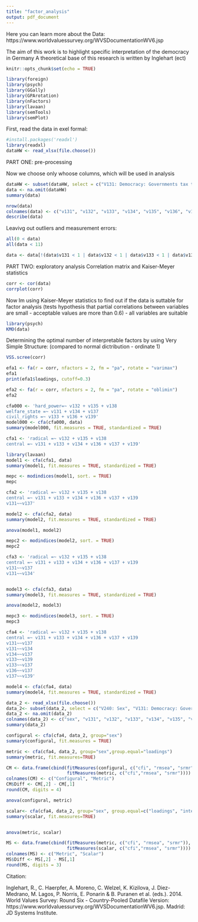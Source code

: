 ```yaml
---
title: "factor_analysis"
output: pdf_document
---
```


Here you can learn more about the Data: https://www.worldvaluessurvey.org/WVSDocumentationWV6.jsp

The aim of this work is to highlight specific  interpretation of the democracy in Germany
A theoretical base of this research is written by Inglehart (ect)

```r
knitr::opts_chunk$set(echo = TRUE)
```

```r
library(foreign)
library(psych)
library(GGally)
library(GPArotation)
library(nFactors)
library(lavaan)
library(semTools)
library(semPlot)
```

First, read the data in exel formal:

```r
#install.packages('readxl')
library(readxl)
dataHW <- read_xlsx(file.choose())
```
PART ONE: pre-processing

Now we choose only whoose columns, which will be used in analysis

```r
dataHW <- subset(dataHW, select = c("V131: Democracy: Governments tax the rich and subsidize the poor.", "V132: Democracy: Religious authorities interpret the laws.", "V133: Democracy: People choose their leaders in free elections.", "V134: Democracy: People receive state aid for unemployment.", "V135: Democracy: The army takes over when government is incompetent.", "V136: Democracy: Civil rights protect people’s liberty against oppression.", "V137: Democracy: The state makes people's incomes equal",  "V138: Democracy: People obey their rulers" ,"V139: Democracy: Women have the same rights as men."))
data <- na.omit(dataHW)
summary(data)
```


```r
nrow(data)
colnames(data) <- c("v131", "v132", "v133", "v134", "v135", "v136", "v137", "v138", "v139")
describe(data)
```
Leavivg out outliers and measurement errors:
```r
all(0 < data)
all(data < 11)
```

```r
data <- data[!(data$v131 < 1 | data$v132 < 1 | data$v133 < 1 | data$v134 < 1 | data$v135 < 1 | data$v136 < 1 | data$v137 < 1 | data$v138 < 1 | data$v139 < 1), ]
```

PART TWO: exploratory analysis
Correlation matrix and Kaiser-Meyer statistics
```r
corr <- cor(data)
corrplot(corr)
```
Now Im using  Kaiser-Meyer statistics to find out if the data is suttable for factor analysis (tests hypothesis that partial correlations between variables are small - acceptable values are more than 0.6) - all variables are suitable

```r
library(psych)
KMO(data)
```

Determining the optimal number of interpretable factors by using Very Simple Structure:
(compared to normal dictribution - ordinate 1)

```r
VSS.scree(corr)
```


```r
efa1 <- fa(r = corr, nfactors = 2, fm = "pa", rotate = "varimax")
efa1
print(efa1$loadings, cutoff=0.3)

```
```r
efa2 <- fa(r = corr, nfactors = 2, fm = "pa", rotate = "oblimin")
efa2

```


```r
cfa000 <- 'hard_power=~ v132 + v135 + v138
welfare_state =~ v131 + v134 + v137 
civil_rights =~ v133 + v136 + v139'
model000 <- cfa(cfa000, data)
summary(model000, fit.measures = TRUE, standardized = TRUE)

```

```r
cfa1 <- 'radical =~ v132 + v135 + v138
central =~ v131 + v133 + v134 + v136 + v137 + v139'

```

```r
library(lavaan)
model1 <- cfa(cfa1, data)
summary(model1, fit.measures = TRUE, standardized = TRUE)

```


```r
mepc <- modindices(model1, sort. = TRUE)
mepc
```

```r
cfa2 <- 'radical =~ v132 + v135 + v138
central =~ v131 + v133 + v134 + v136 + v137 + v139
v131~~v137'

model2 <- cfa(cfa2, data)
summary(model2, fit.measures = TRUE, standardized = TRUE)

```


```r
anova(model1, model2)

```

```r
mepc2 <- modindices(model2, sort. = TRUE)
mepc2

```

```r
cfa3 <- 'radical =~ v132 + v135 + v138
central =~ v131 + v133 + v134 + v136 + v137 + v139
v131~~v137
v131~~v134'


model3 <- cfa(cfa3, data)
summary(model3, fit.measures = TRUE, standardized = TRUE)

```

```r
anova(model2, model3)
```


```r
mepc3 <- modindices(model3, sort. = TRUE)
mepc3
```


```r
cfa4 <- 'radical =~ v132 + v135 + v138
central =~ v131 + v133 + v134 + v136 + v137 + v139
v131~~v137
v131~~v134
v134~~v137
v133~~v139
v133~~v137
v136~~v137
v137~~v139'

model4 <- cfa(cfa4, data)
summary(model4, fit.measures = TRUE, standardized = TRUE)

```


```r
data_2 <- read_xlsx(file.choose())
data_2<- subset(data_2, select = c("V240: Sex", "V131: Democracy: Governments tax the rich and subsidize the poor.", "V132: Democracy: Religious authorities interpret the laws.", "V133: Democracy: People choose their leaders in free elections.", "V134: Democracy: People receive state aid for unemployment.", "V135: Democracy: The army takes over when government is incompetent.", "V136: Democracy: Civil rights protect people’s liberty against oppression.", "V137: Democracy: The state makes people's incomes equal",  "V138: Democracy: People obey their rulers" ,"V139: Democracy: Women have the same rights as men."))
data_2 <- na.omit(data_2)
colnames(data_2) <- c("sex", "v131", "v132", "v133", "v134", "v135", "v136", "v137", "v138", "v139")
summary(data_2)

```

```r
configural <- cfa(cfa4, data_2, group="sex")
summary(configural, fit.measures = TRUE)

```


```r
metric <- cfa(cfa4, data_2, group="sex",group.equal="loadings")
summary(metric, fit.measures=TRUE)

```

```r
CM <- data.frame(cbind(fitMeasures(configural, c("cfi", "rmsea", "srmr")),
                       fitMeasures(metric, c("cfi","rmsea", "srmr"))))
colnames(CM) <- c("Configural", "Metric")
CM$Diff <- CM[,2] - CM[,1]
round(CM, digits = 4)

```


```r
anova(configural, metric)
```


```r
scalar<- cfa(cfa4, data_2, group="sex", group.equal=c("loadings", "intercepts"))
summary(scalar, fit.measures=TRUE)


anova(metric, scalar)

```

```r
MS <- data.frame(cbind(fitMeasures(metric, c("cfi", "rmsea", "srmr")),
                       fitMeasures(scalar, c("cfi","rmsea", "srmr"))))
colnames(MS) <- c("Metric", "Scalar")
MS$Diff <- MS[,2] - MS[,1]
round(MS, digits = 3)

```



Citation:

Inglehart, R., C. Haerpfer, A. Moreno, C. Welzel, K. Kizilova, J. Diez-Medrano, M. Lagos, P. Norris, E. Ponarin & B. Puranen et al. (eds.). 2014. World Values Survey: Round Six - Country-Pooled Datafile Version: https://www.worldvaluessurvey.org/WVSDocumentationWV6.jsp. Madrid: JD Systems Institute.